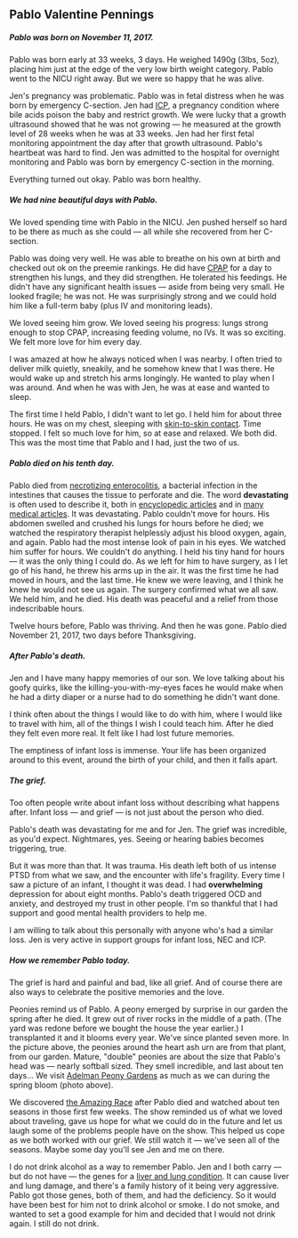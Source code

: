 
## Pablo Valentine Pennings

##### Pablo was born on November 11, 2017.

Pablo was born early at 33 weeks, 3 days. He weighed 1490g (3lbs, 5oz), placing him just at the edge of
the very low birth weight category. Pablo went to the NICU right away. But we were so happy that he was alive.

Jen's pregnancy was problematic. Pablo was in fetal distress when he was born by emergency
C-section. Jen had [ICP](https://icpcare.org/), a pregnancy condition where bile acids
poison the baby and restrict growth. We were lucky that a growth ultrasound showed
that he was not growing &mdash; he measured at the growth level of 28 weeks when he was
at 33 weeks. Jen had her first fetal monitoring appointment the day after that growth ultrasound.
Pablo's heartbeat was hard to find. Jen was admitted to the hospital for overnight monitoring
and Pablo was born by emergency C-section in the morning.

Everything turned out okay. Pablo was born healthy.

<BirthPhotoCrying />

##### We had nine beautiful days with Pablo.

We loved spending time with Pablo in the NICU. Jen pushed herself so hard to be there as much
as she could &mdash; all while she recovered from her C-section.

Pablo was doing very well. He was able to breathe on his own at birth and checked out ok on the preemie
rankings. He did have [CPAP](https://en.wikipedia.org/wiki/Continuous_positive_airway_pressure#Pre-term_infants)
for a day to strengthen his lungs, and they did strengthen. He tolerated his feedings. He didn't have any
significant health issues &mdash; aside from being very small. He looked fragile; he was not. He was
surprisingly strong and we could hold him like a full-term baby (plus IV and monitoring leads).

We loved seeing him grow. We loved seeing his progress: lungs strong enough to stop CPAP, increasing feeding volume,
no IVs. It was so exciting. We felt more love for him every day.

I was amazed at how he always noticed when I was nearby. I often tried to deliver milk quietly, sneakily, and
he somehow knew that I was there. He would wake up and stretch his arms longingly. He wanted to play when I was
around. And when he was with Jen, he was at ease and wanted to sleep.

The first time I held Pablo, I didn't want to let go. I held him for about three hours. He was on my chest,
sleeping with [skin-to-skin contact](https://www.brighamandwomens.org/pediatric-newborn-medicine/nicu/skin-to-skin-care).
Time stopped. I felt so much love for him, so at ease and relaxed. We both did. This was the most time that Pablo
and I had, just the two of us.

<PabloLifePhotos />

##### Pablo died on his tenth day.

Pablo died from [necrotizing enterocolitis](https://necsociety.org/nec-now/), a bacterial infection in
the intestines that causes the tissue to perforate and die. The word **devastating** is often used to
describe it, both in [encyclopedic articles](https://www.chla.org/necrotizing-enterocolitis)
and in [many medical articles](https://pubmed.ncbi.nlm.nih.gov/?term=necrotizing%20enterocolitis%20devastating).
It was devastating. Pablo couldn't move for hours. His abdomen swelled and crushed his lungs for hours before
he died; we watched the respiratory therapist helplessly adjust his blood oxygen, again, and again.
Pablo had the most intense look of pain in his eyes. We watched him suffer for hours. We couldn't do anything.
I held his tiny hand for hours &mdash; it was the only thing I could do. As we left for him to have surgery,
as I let go of his hand, he threw his arms up in the air. It was the first time he had moved in hours, and
the last time. He knew we were leaving, and I think he knew he would not see us again. The surgery confirmed
what we all saw. We held him, and he died. His death was peaceful and a relief from those indescribable hours.

Twelve hours before, Pablo was thriving. And then he was gone. Pablo died November 21, 2017, two days before Thanksgiving.

##### After Pablo's death.

Jen and I have many happy memories of our son. We love talking about his goofy quirks, like the
killing-you-with-my-eyes faces he would make when he had a dirty diaper or a nurse had to do
something he didn't want done.

I think often about the things I would like to do with him, where I would like to travel with him,
all of the things I wish I could teach him. After he died they felt even more real. It felt like
I had lost future memories.

The emptiness of infant loss is immense. Your life has been organized around to this event, around the birth
of your child, and then it falls apart.

##### The grief.

Too often people write about infant loss without describing what happens after. Infant loss &mdash; and
grief &mdash; is not just about the person who died.

Pablo's death was devastating for me and for Jen. The grief was incredible, as you'd expect. Nightmares, yes.
Seeing or hearing babies becomes triggering, true.

But it was more than that. It was trauma. His death left both of us intense PTSD from what we saw,
and the encounter with life's fragility. Every time I saw a picture of an infant, I thought it was dead.
I had **overwhelming** depression for about eight months. Pablo's death triggered OCD and anxiety, and destroyed
my trust in other people. I'm so thankful that I had support and good mental health providers to help me.

I am willing to talk about this personally with anyone who's had a similar loss. Jen is very active in
support groups for infant loss, NEC and ICP.

<PabloGriefPhotos />

##### How we remember Pablo today.

The grief is hard and painful and bad, like all grief. And of course there are also ways to celebrate the
positive memories and the love.

Peonies remind us of Pablo. A peony emerged by surprise in our garden the spring after he died. It grew
out of river rocks in the middle of a path. (The yard was redone before we bought the house the year earlier.)
I transplanted it and it blooms every year. We've since planted seven more. In the picture above, the peonies
around the heart ash urn are from that plant, from our garden. Mature, "double" peonies are about the size that
Pablo's head was &mdash; nearly softball sized. They smell incredible, and last about ten days... We visit
[Adelman Peony Gardens](https://peonyparadise.com/) as much as we can during the spring bloom (photo above).

We discovered [the Amazing Race](https://www.cbs.com/shows/amazing_race/) after Pablo died and watched
about ten seasons in those first few weeks. The show reminded us of what we loved about traveling,
gave us hope for what we could do in the future and let us laugh some of the problems people have on
the show. This helped us cope as we both worked with our grief. We still watch it &mdash; we've seen
all of the seasons. Maybe some day you'll see Jen and me on there.

I do not drink alcohol as a way to remember Pablo. Jen and I both carry &mdash; but do not have &mdash; the
genes for a [liver and lung condition](https://ghr.nlm.nih.gov/condition/alpha-1-antitrypsin-deficiency).
It can cause liver and lung damage, and there's a family history of it being very aggressive. Pablo got
those genes, both of them, and had the deficiency. So it would have been best for him not to drink alcohol
or smoke. I do not smoke, and wanted to set a good example for him and decided that I would not drink again.
I still do not drink.
